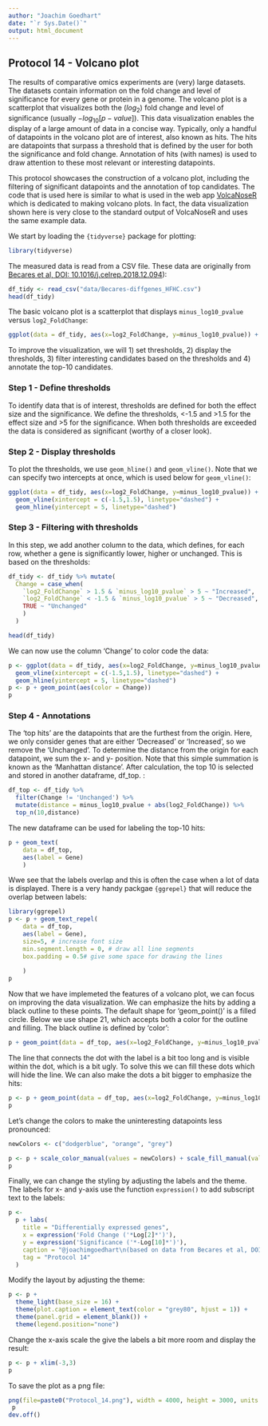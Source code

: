 ```yaml
---
author: "Joachim Goedhart"
date: "`r Sys.Date()`"
output: html_document
---
```


## Protocol 14 - Volcano plot {#protocol-14}

The results of comparative omics experiments are (very) large datasets. The datasets contain information on the fold change and level of significance for every gene or protein in a genome. The volcano plot is a scatterplot that visualizes both the ($log_2$) fold change and level of significance (usually $-log_{10}[p-value]$). This data visualization enables the display of a large amount of data in a concise way. Typically, only a handful of datapoints in the volcano plot are of interest, also known as hits. The hits are datapoints that surpass a threshold that is defined by the user for both the significance and fold change. Annotation of hits (with names) is used to draw attention to these most relevant or interesting datapoints.

This protocol showcases the construction of a volcano plot, including the filtering of significant datapoints and the annotation of top candidates. The code that is used here is similar to what is used in the web app [VolcaNoseR](https://doi.org/10.1038/s41598-020-76603-3) which is dedicated to making volcano plots. In fact, the data visualization shown here is very close to the standard output of VolcaNoseR and uses the same example data.

We start by loading the `{tidyverse}` package for plotting:

```r
library(tidyverse)
```

The measured data is read from a CSV file. These data are originally from [Becares et al, DOI: 10.1016/j.celrep.2018.12.094](https://doi.org/10.1016/j.celrep.2018.12.094)):

```r
df_tidy <- read_csv("data/Becares-diffgenes_HFHC.csv")
head(df_tidy)
```

The basic volcano plot is a scatterplot that displays `minus_log10_pvalue` versus `log2_FoldChange`:

```r
ggplot(data = df_tidy, aes(x=log2_FoldChange, y=minus_log10_pvalue)) + geom_point(alpha=0.5)
```

To improve the visualization, we will 1) set thresholds, 2) display the thresholds, 3) filter interesting candidates based on the thresholds and 4) annotate the top-10 candidates. 

### Step 1 - Define thresholds

To identify data that is of interest, thresholds are defined for both the effect size and the significance. We define the thresholds, <-1.5 and >1.5 for the effect size and >5 for the significance. When both thresholds are exceeded the data is considered as significant (worthy of a closer look).

### Step 2 - Display thresholds

To plot the thresholds, we use `geom_hline()` and `geom_vline()`. Note that we can specify two intercepts at once, which is used below for `geom_vline()`:

```r
ggplot(data = df_tidy, aes(x=log2_FoldChange, y=minus_log10_pvalue)) + geom_point() +
  geom_vline(xintercept = c(-1.5,1.5), linetype="dashed") +
  geom_hline(yintercept = 5, linetype="dashed")
```

### Step 3 - Filtering with thresholds

In this step, we add another column to the data, which defines, for each row, whether a gene is significantly lower, higher or unchanged. This is based on the thresholds:

```r
df_tidy <- df_tidy %>% mutate(
  Change = case_when(
    `log2_FoldChange` > 1.5 & `minus_log10_pvalue` > 5 ~ "Increased",
    `log2_FoldChange` < -1.5 & `minus_log10_pvalue` > 5 ~ "Decreased",
    TRUE ~ "Unchanged"
    )
  )

head(df_tidy)
```

We can now use the column 'Change' to color code the data:

```r
p <- ggplot(data = df_tidy, aes(x=log2_FoldChange, y=minus_log10_pvalue)) + 
  geom_vline(xintercept = c(-1.5,1.5), linetype="dashed") +
  geom_hline(yintercept = 5, linetype="dashed")
p <- p + geom_point(aes(color = Change))
p
```

### Step 4 - Annotations

The 'top hits' are the datapoints that are the furthest from the origin. Here, we only consider genes that are either 'Decreased' or 'Increased', so we remove the 'Unchanged'. To determine the distance from the origin for each datapoint, we sum the x- and y- position. Note that this simple summation is known as the 'Manhattan distance'. After calculation, the top 10 is selected and stored in another dataframe, df_top. :

```r
df_top <- df_tidy %>%
  filter(Change != 'Unchanged') %>%
  mutate(distance = minus_log10_pvalue + abs(log2_FoldChange)) %>%
  top_n(10,distance)
```

The new dataframe can be used for labeling the top-10 hits:

```r
p + geom_text(
    data = df_top,
    aes(label = Gene)
    )
```

Wwe see that the labels overlap and this is often the case when a lot of data is displayed. There is a very handy packgae `{ggrepel}` that will reduce the overlap between labels:

```r
library(ggrepel)
p <- p + geom_text_repel(
    data = df_top,
    aes(label = Gene),
    size=5, # increase font size
    min.segment.length = 0, # draw all line segments
    box.padding = 0.5# give some space for drawing the lines
    
    )
p
```

Now that we have implemeted the features of a volcano plot, we can focus on improving the data visualization. We can emphasize the hits by adding a black outline to these points. The default shape for 'geom_point()' is a filled circle. Below we use shape 21, which accepts both a color for the outline and filling. The black outline is defined by 'color':

```r
p + geom_point(data = df_top, aes(x=log2_FoldChange, y=minus_log10_pvalue), shape=21, color='black')
```

The line that connects the dot with the label is a bit too long and is visible within the dot, which is a bit ugly. To solve this we can fill these dots which will hide the line. We can also make the dots a bit bigger to emphasize the hits:

```r
p <- p + geom_point(data = df_top, aes(x=log2_FoldChange, y=minus_log10_pvalue, fill=Change), shape=21, color='black', size=2)
p
```

Let's change the colors to make the uninteresting datapoints less pronounced:

```r
newColors <- c("dodgerblue", "orange", "grey")

p <- p + scale_color_manual(values = newColors) + scale_fill_manual(values = newColors)
p
```
Finally, we can change the styling by adjusting the labels and the theme. The labels for x- and y-axis use the function `expression()` to add subscript text to the labels:

```r
p <-
  p + labs(
    title = "Differentially expressed genes",
    x = expression('Fold Change ('*Log[2]*')'),
    y = expression('Significance ('*-Log[10]*')'),
    caption = "@joachimgoedhart\n(based on data from Becares et al, DOI: 10.1016/j.celrep.2018.12.094)",
    tag = "Protocol 14"
  )
```


Modify the layout by adjusting the theme:

```r
p <- p +
  theme_light(base_size = 16) +
  theme(plot.caption = element_text(color = "grey80", hjust = 1)) +
  theme(panel.grid = element_blank()) +
  theme(legend.position="none")
```

Change the x-axis scale the give the labels a bit more room and display the result:

```r
p <- p + xlim(-3,3)
p
```

To save the plot as a png file:

```r
png(file=paste0("Protocol_14.png"), width = 4000, height = 3000, units = "px", res = 400)
 p
dev.off()
```

